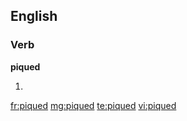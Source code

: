 ==English==

===Verb===
'''piqued'''

# {{past of|[[pique]]}}

[[fr:piqued]]
[[mg:piqued]]
[[te:piqued]]
[[vi:piqued]]